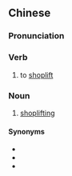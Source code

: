 {{also|商店行窃}}
==Chinese==
{{zh-forms|s=商店行窃|type=22}}

===Pronunciation===
{{zh-pron
|m=shāngdiàn xíngqiè
|cat=v,n
}}

===Verb===
{{zh-verb}}

# to [[shoplift]]

===Noun===
{{zh-noun}}

# [[shoplifting]]

====Synonyms====
* {{zh-l|店鋪盜竊}}
* {{zh-l|入店行竊}}
* {{zh-l|商店偷竊}}